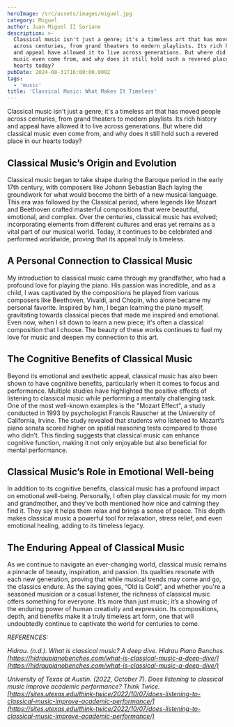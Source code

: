 ```yaml
---
heroImage: /src/assets/images/miguel.jpg
category: Miguel
author: Juan Miguel II Soriano
description: >-
  Classical music isn't just a genre; it's a timeless art that has moved people
  across centuries, from grand theaters to modern playlists. Its rich history
  and appeal have allowed it to live across generations. But where did classical
  music even come from, and why does it still hold such a revered place in our
  hearts today?
pubDate: 2024-08-31T16:00:00.000Z
tags:
  - 'music'
title: 'Classical Music: What Makes It Timeless'
---
```


Classical music isn't just a genre; it's a timeless art that has moved people across centuries, from grand theaters to modern playlists. Its rich history and appeal have allowed it to live across generations. But where did classical music even come from, and why does it still hold such a revered place in our hearts today?

## Classical Music’s Origin and Evolution

Classical music began to take shape during the Baroque period in the early 17th century, with composers like Johann Sebastian Bach laying the groundwork for what would become the birth of a new musical language. This era was followed by the Classical period, where legends like Mozart and Beethoven crafted masterful compositions that were beautiful, emotional, and complex. Over the centuries, classical music has evolved; incorporating elements from different cultures and eras yet remains as a vital part of our musical world. Today, it continues to be celebrated and performed worldwide, proving that its appeal truly is timeless.

## A Personal Connection to Classical Music

My introduction to classical music came through my grandfather, who had a profound love for playing the piano. His passion was incredible, and as a child, I was captivated by the compositions he played from various composers like Beethoven, Vivaldi, and Chopin, who alone became my personal favorite. Inspired by him, I began learning the piano myself, gravitating towards classical pieces that made me inspired and emotional. Even now, when I sit down to learn a new piece; it's often a classical composition that I choose. The beauty of these works continues to fuel my love for music and deepen my connection to this art.

## The Cognitive Benefits of Classical Music

Beyond its emotional and aesthetic appeal, classical music has also been shown to have cognitive benefits, particularly when it comes to focus and performance. Multiple studies have highlighted the positive effects of listening to classical music while performing a mentally challenging task. One of the most well-known examples is the "Mozart Effect", a study conducted in 1993 by psychologist Francis Rauscher at the University of California, Irvine. The study revealed that students who listened to Mozart’s piano sonata scored higher on spatial reasoning tests compared to those who didn’t. This finding suggests that classical music can enhance cognitive function, making it not only enjoyable but also beneficial for mental performance.

## Classical Music’s Role in Emotional Well-being

In addition to its cognitive benefits, classical music has a profound impact on emotional well-being. Personally, I often play classical music for my mom and grandmother, and they’ve both mentioned how nice and calming they find it. They say it helps them relax and brings a sense of peace. This depth makes classical music a powerful tool for relaxation, stress relief, and even emotional healing, adding to its timeless legacy.

## The Enduring Appeal of Classical Music

As we continue to navigate an ever-changing world, classical music remains a pinnacle of beauty, inspiration, and passion. Its qualities resonate with each new generation, proving that while musical trends may come and go, the classics endure. As the saying goes, “Old is Gold”, and whether you're a seasoned musician or a casual listener, the richness of classical music offers something for everyone. It’s more than just music; it’s a showing of the enduring power of human creativity and expression. Its compositions, depth, and benefits make it a truly timeless art form, one that will undoubtedly continue to captivate the world for centuries to come.

_REFERENCES:_

_Hidrau. (n.d.). What is classical music? A
deep dive. Hidrau Piano Benches. [https://hidraupianobenches.com/what-is-classical-music-a-deep-dive/](https://hidraupianobenches.com/what-is-classical-music-a-deep-dive/)_

_University of Texas at Austin. (2022, October 7). Does listening to classical music improve
academic performance? Think Twice. [https://sites.utexas.edu/think-twice/2022/10/07/does-listening-to-classical-music-improve-academic-performance/](https://sites.utexas.edu/think-twice/2022/10/07/does-listening-to-classical-music-improve-academic-performance/)_
